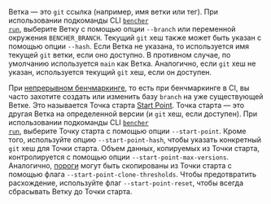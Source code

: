 Ветка — это `git` ссылка (например, имя ветки или тег).
При использовании подкоманды CLI <code><a href="/ru/docs/explanation/bencher-run/">bencher run</a></code>,
выберите Ветку с помощью опции `--branch` или переменной окружения `BENCHER_BRANCH`.
Текущий `git` хеш также может быть указан с помощью опции `--hash`.
Если Ветка не указана, то используется имя текущей `git` ветки, если оно доступно.
В противном случае, по умолчанию используется `main` как Ветка.
Аналогично, если `git` хеш не указан, используется текущий `git` хеш, если он доступен.

При [непрерывном бенчмаркинге][continuous benchmarking], то есть при бенчмаркинге в CI,
вы часто захотите создать или изменить базу `branch` на уже существующей Ветке.
Это называется Точка старта [Start Point][start point].
Точка старта — это другая Ветка на определенной версии (и `git` хеш, если доступен).
При использовании подкоманды CLI <code><a href="/ru/docs/explanation/bencher-run/">bencher run</a></code>,
выберите Точку старта с помощью опции `--start-point`.
Кроме того, используйте опцию `--start-point-hash`, чтобы указать конкретный `git` хеш для Точки старта.
Объем данных, копируемых из Точки старта, контролируется с помощью опции `--start-point-max-versions`.
Аналогично, [пороги][thresholds] могут быть скопированы из Точки старта с помощью флага `--start-point-clone-thresholds`.
Чтобы предотвратить расхождение, используйте флаг `--start-point-reset`, чтобы всегда сбрасывать Ветку до Точки старта.

[continuous benchmarking]: /ru/docs/explanation/continuous-benchmarking/
[start point]: /ru/docs/explanation/benchmarking/#start-point
[thresholds]: /ru/docs/explanation/thresholds/
